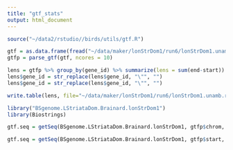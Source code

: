 ```yaml
---
title: "gtf_stats"
output: html_document
---
```


```r
source("~/data2/rstudio//birds/utils/gtf.R")

```

```r
gtf = as.data.frame(fread("~/data/maker/lonStrDom1/run6/lonStrDom1.unamb.rmsk.simple.maker.output/cuffcmp.combined.sort.merge2.name.gtf"))
gtfp = parse_gtf(gtf, ncores = 10)

```

```r
lens = gtfp %>% group_by(gene_id) %>% summarize(lens = sum(end-start))
lens$gene_id = str_replace(lens$gene_id, "\"", "")
lens$gene_id = str_replace(lens$gene_id, "\"", "")
```

```r
write.table(lens, file="~/data/maker/lonStrDom1/run6/lonStrDom1.unamb.rmsk.simple.maker.output/cuffcmp.combined.sort.merge2.name.lengths.txt", quote=F, sep="\t", row.names=F)
```


```r
library("BSgenome.LStriataDom.Brainard.lonStrDom1")
library(Biostrings)
```

```r
gtf.seq = getSeq(BSgenome.LStriataDom.Brainard.lonStrDom1, gtfp$chrom, start=gtfp$start, end=gtfp$end)

```


```r
gtf.seq = getSeq(BSgenome.LStriataDom.Brainard.lonStrDom1, gtfp$start, gtfp$end)
```



